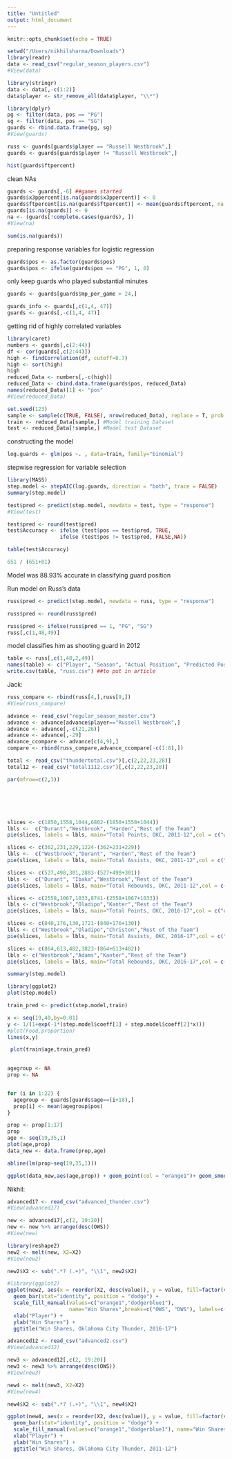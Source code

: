 ```yaml
---
title: "Untitled"
output: html_document
---
```


```r
knitr::opts_chunk$set(echo = TRUE)
```

```r
setwd("/Users/nikhilsharma/Downloads")
library(readr)
data <- read_csv("regular_season_players.csv")
#View(data)
```

```r
library(stringr)
data <- data[,-c(1:2)]
data$player <- str_remove_all(data$player, "\\*")
```

```r
library(dplyr)
pg <- filter(data, pos == "PG")
sg <- filter(data, pos == "SG")
guards <- rbind.data.frame(pg, sg)
#View(guards)
```

```r
russ <- guards[guards$player == "Russell Westbrook",]
guards <- guards[guards$player != "Russell Westbrook",]
```


```r
hist(guards$ftpercent)
```

clean NAs
```r
guards <- guards[,-6] ##games started
guards$x3ppercent[is.na(guards$x3ppercent)] <- 0
guards$ftpercent[is.na(guards$ftpercent)] <- mean(guards$ftpercent, na.rm = TRUE)
guards[is.na(guards)] <- 0
na <- (guards[!complete.cases(guards), ])
#View(na)
```

```r
sum(is.na(guards))
```

preparing response variables for logistic regression
```r
guards$pos <- as.factor(guards$pos)
guards$pos <- ifelse(guards$pos == "PG", 1, 0)
```

only keep guards who played substantial minutes
```r
guards <- guards[guards$mp_per_game > 24,]
```

```r
guards_info <- guards[,c(1,4, 47)]
guards <- guards[,-c(1,4, 47)]
```

getting rid of highly correlated variables
```r
library(caret)
numbers <- guards[,c(2:44)]
df <- cor(guards[,c(2:44)])
high <- findCorrelation(df, cutoff=0.7) 
high <- sort(high)
high
reduced_Data <- numbers[,-c(high)]
reduced_Data <- cbind.data.frame(guards$pos, reduced_Data)
names(reduced_Data)[1] <- "pos"
#View(reduced_Data)
```



```r
set.seed(123)
sample <- sample(c(TRUE, FALSE), nrow(reduced_Data), replace = T, prob = c(0.75,0.25))
train <- reduced_Data[sample,] #Model training Dataset
test <- reduced_Data[!sample,] #Model test Dataset
```

constructing the model
```r
log.guards <- glm(pos ~. , data=train, family="binomial")
```

stepwise regression for variable selection
```r
library(MASS)
step.model <- stepAIC(log.guards, direction = "both", trace = FALSE)
summary(step.model)
```

```r
test$pred <- predict(step.model, newdata = test, type = "response")
#View(test)
```



```r
test$pred <- round(test$pred)
test$Accuracy <- ifelse (test$pos == test$pred, TRUE,
                 ifelse (test$pos != test$pred, FALSE,NA))
```


```r
table(test$Accuracy)
```

```r
651 / (651+81)
```

Model was 88.93% accurate in classifying guard position



Run model on Russ's data

```r
russ$pred <- predict(step.model, newdata = russ, type = "response")
```

```r
russ$pred <- round(russ$pred)
```

```r
russ$pred <- ifelse(russ$pred == 1, "PG", "SG")
russ[,c(1,48,49)]
```

model classifies him as shooting guard in 2012

```r
table <- russ[,c(1,48,2,49)]
names(table) <- c("Player", "Season", "Actual Position", "Predicted Position")
write.csv(table, "russ.csv") ##to put in article
```


Jack:
```r
russ_compare <- rbind(russ[4,],russ[9,])
#View(russ_compare)

advance <- read_csv("regular_season_master.csv")
advance <- advance[advance$player=="Russell Westbrook",]
advance <- advance[,-c(21,26)]
advance <- advance[,-29]
advance_ccompare <- advance[c(4,9),]
compare <- rbind(russ_compare,advance_ccompare[-c(1:8),])
```


```r
total <- read_csv("thundertotal.csv")[,c(2,22,23,28)]
total12 <- read_csv("total1112.csv")[,c(2,22,23,28)]

par(mfrow=c(2,3))






slices <- c(1850,1558,1044,6802-(1850+1558+1044))
lbls <-  c("Durant","Westbrook", "Harden","Rest of the Team")
pie(slices, labels = lbls, main="Total Points, OKC, 2011-12",col = c("white","orange","blue","light blue"))

slices <- c(362,231,229,1224-(362+231+229))
lbls <-  c("Westbrook","Durant", "Harden","Rest of the Team")
pie(slices, labels = lbls, main="Total Assists, OKC, 2011-12",col = c("orange","white","blue","light blue"))

slices <- c(527,498,301,2883-(527+498+301))
lbls <-  c("Durant", "Ibaka","Westbrook","Rest of the Team")
pie(slices, labels = lbls, main="Total Rebounds, OKC, 2011-12",col = c("blue","white","orange","light blue"))

slices <- c(2558,1067,1033,8741-(2558+1067+1033))
lbls <- c("Westbrook","Oladipo","Kanter","Rest of the Team")
pie(slices, labels = lbls, main="Total Points, OKC, 2016-17",col = c("orange","white","blue","light blue"))

slices <- c(840,176,130,1721-(840+176+130))
lbls <- c("Westbrook","Oladipo","Christon","Rest of the Team")
pie(slices, labels = lbls, main="Total Assists, OKC, 2016-17",col = c("orange","white","blue","light blue"))

slices <- c(864,613,482,3823-(864+613+482))
lbls <- c("Westbrook","Adams","Kanter","Rest of the Team")
pie(slices, labels = lbls, main="Total Rebounds, OKC, 2016-17",col = c("orange","white","blue","light blue"))


```

```r
summary(step.model)

library(ggplot2)
plot(step.model)

train_pred <- predict(step.model,train)

x <- seq(19,40,by=0.01)
y <- 1/(1+exp(-1*(step.model$coeff[1] + step.model$coeff[2]*x))) 
#plot(Food,proportion)
lines(x,y)

 plot(train$age,train_pred)

 
agegroup <- NA
prop <- NA


for (i in 1:22) {
  agegroup <- guards[guards$age==(i+18),]
  prop[i] <- mean(agegroup$pos)
}

prop <- prop[1:17]
prop
age <- seq(19,35,1)
plot(age,prop)
data_new <- data.frame(prop,age)

abline(lm(prop~seq(19,35,1)))

ggplot(data_new,aes(age,prop)) + geom_point(col = "orange1")+ geom_smooth(method = "lm",formula = y~x, se = FALSE,col="dodgerblue1") + ggtitle("Proportion of Point Guards for Guards in Each Age Group") + ylab("Proportion of Point Guards") + xlab("Age Groups") 
```

Nikhil:

```r
advanced17 <- read_csv("advanced_thunder.csv")
#View(advanced17)
```

```r
new <- advanced17[,c(2, 19:20)]
new <- new %>% arrange(desc(OWS))
#View(new)
```


```r
library(reshape2)
new2 <- melt(new, X2=X2)
#View(new2)
```

```r
new2$X2 <- sub(".*? (.+)", "\\1", new2$X2)
```


```r
#library(ggplot2)
ggplot(new2, aes(x = reorder(X2, desc(value)), y = value, fill=factor(variable))) + 
  geom_bar(stat="identity", position = "dodge") +
  scale_fill_manual(values=c("orange1","dodgerblue1"),
                    name="Win Shares",breaks=c("OWS", "DWS"), labels=c("Offensive", "Defensive"))+
  xlab("Player") +
  ylab("Win Shares") +
  ggtitle("Win Shares, Oklahoma City Thunder, 2016-17")
```

```r
advanced12 <- read_csv("advanced2.csv")
#View(advanced12)
```

```r
new3 <- advanced12[,c(2, 19:20)]
new3 <- new3 %>% arrange(desc(OWS))
#View(new3)
```

```r
new4 <- melt(new3, X2=X2)
#View(new4)
```

```r
new4$X2 <- sub(".*? (.+)", "\\1", new4$X2)
```


```r
ggplot(new4, aes(x = reorder(X2, desc(value)), y = value, fill=factor(variable))) + 
  geom_bar(stat="identity", position = "dodge") +
  scale_fill_manual(values=c("orange1","dodgerblue1"), name="Win Shares",breaks=c("OWS", "DWS"), labels=c("Offensive", "Defensive"))+
  xlab("Player") +
  ylab("Win Shares") +
  ggtitle("Win Shares, Oklahoma City Thunder, 2011-12")
```